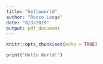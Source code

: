 ```yaml
---
title: "helloworld"
author: "Rocco Lange"
date: "8/3/2019"
output: pdf_document
---
```


```r
knitr::opts_chunk$set(echo = TRUE)
```

```r
print('Hello World!')
```

